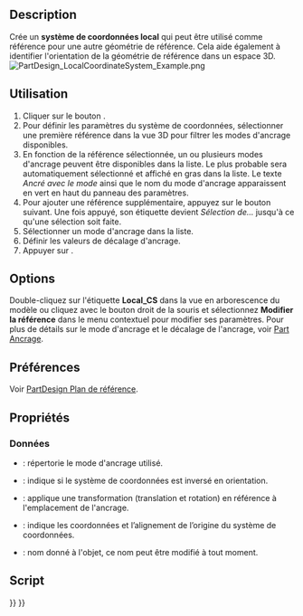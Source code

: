 <languages/>

{{Docnav/fr
|[[PartDesign_Point/fr|Point de référence]]
|[[PartDesign_Pad/fr|Protrusion]]
|[[PartDesign_Workbench/fr|Atelier PartDesign]]
|IconL=PartDesign_Point.svg
|IconR=PartDesign_Pad.svg
|IconC=Workbench_PartDesign.svg
}}

{{GuiCommand/fr
|Name=PartDesign CoordinateSystem
|Name/fr=PartDesign Système de coordonnées local
|MenuLocation=PartDesign → Créer un système de coordonnées local
|Workbenches=[[PartDesign_Workbench/fr|PartDesign]]
|Version=0.18
|SeeAlso=[[PartDesign_Point/fr|PartDesign Point de référence]], [[PartDesign_Line/fr|PartDesign Ligne de référence]], [[PartDesign_Plane/fr|PartDesign Plan de référence]]
}}

==Description==

Crée un '''système de coordonnées local''' qui peut être utilisé comme référence pour une autre géométrie de référence. Cela aide également à identifier l'orientation de la géométrie de référence dans un espace 3D.
[[File:PartDesign_LocalCoordinateSystem_Example.png|none]]
{{Caption|Système de coordonnées local provenant de l'origine d'un plan de référence.}}

<span id="Usage"></span>
==Utilisation==

# Cliquer sur le bouton {{Button|[[File:PartDesign_CoordinateSystem.svg|16px]] [[PartDesign_CoordinateSystem/fr|Créer un système de coordonnées local]]}}.
# Pour définir les paramètres du système de coordonnées, sélectionner une première référence dans la vue 3D pour filtrer les modes d'ancrage disponibles.
# En fonction de la référence sélectionnée, un ou plusieurs modes d'ancrage peuvent être disponibles dans la liste. Le plus probable sera automatiquement sélectionné et affiché en gras dans la liste. Le texte ''Ancré avec le mode'' ainsi que le nom du mode d'ancrage apparaissent en vert en haut du panneau des paramètres.
# Pour ajouter une référence supplémentaire, appuyez sur le bouton {{Button|Référence}} suivant. Une fois appuyé, son étiquette devient ''Sélection de...'' jusqu'à ce qu'une sélection soit faite.
# Sélectionner un mode d'ancrage dans la liste.
# Définir les valeurs de décalage d'ancrage.
# Appuyer sur {{Button|OK}}.

==Options==

Double-cliquez sur l'étiquette '''Local_CS''' dans la vue en arborescence du modèle ou cliquez avec le bouton droit de la souris et sélectionnez '''Modifier la référence''' dans le menu contextuel pour modifier ses paramètres. Pour plus de détails sur le mode d'ancrage et le décalage de l'ancrage, voir [[Part_EditAttachment/fr|Part Ancrage]].

<span id="Preferences"></span>
==Préférences==

Voir [[PartDesign_Plane/fr#Préférences|PartDesign Plan de référence]].

<span id="Properties"></span>
==Propriétés==

<span id="Data"></span>
===Données===

* {{PropertyData|MapMode}} : répertorie le mode d'ancrage utilisé.
* {{PropertyData|Attachment Reversed}} : indique si le système de coordonnées est inversé en orientation.
* {{PropertyData|Attachment Offset}} : applique une transformation (translation et rotation) en référence à l'emplacement de l'ancrage.
* {{PropertyData|Placement}} : indique les coordonnées et l’alignement de l’origine du système de coordonnées.
* {{PropertyData|Label}} : nom donné à l'objet, ce nom peut être modifié à tout moment.

<span id="Scripting"></span>
==Script==

{{Code|code=
lcs = App.activeDocument().addObject( 'PartDesign::CoordinateSystem', 'LCS' )
}}


{{Docnav/fr
|[[PartDesign_Point/fr|Point de référence]]
|[[PartDesign_Pad/fr|Protrusion]]
|[[PartDesign_Workbench/fr|Atelier PartDesign]]
|IconL=PartDesign_Point.svg
|IconR=PartDesign_Pad.svg
|IconC=Workbench_PartDesign.svg
}}

{{PartDesign Tools navi{{#translation:}}}}
{{Userdocnavi{{#translation:}}}}